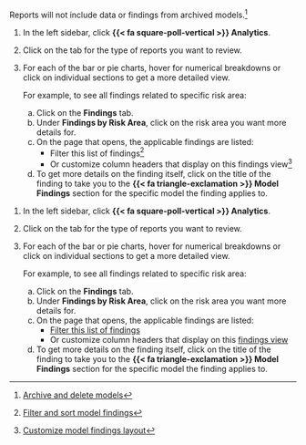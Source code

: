 :::: {.content-visible unless-format="revealjs"}
::: {.callout}
Reports will not include data or findings from archived models.^[[Archive and delete models](/guide/model-inventory/archive-delete-models.qmd)]
:::

1. In the left sidebar, click **{{< fa square-poll-vertical >}} Analytics**.

1. Click on the tab for the type of reports you want to review.

1. For each of the bar or pie charts, hover for numerical breakdowns or click on individual sections to get a more detailed view.

    For example, to see all findings related to specific risk area:

    a. Click on the **Findings** tab. 
    b. Under **Findings by Risk Area**, click on the risk area you want more details for.
    c. On the page that opens, the applicable findings are listed:
        - Filter this list of findings^[[Filter and sort model findings](/guide/model-validation/view-filter-model-findings.qmd#filter-and-sort-model-findings)]
        - Or customize column headers that display on this findings view^[[Customize model findings layout](/guide/model-validation/customize-model-findings-layout.qmd)]
    d. To get more details on the finding itself, click on the title of the finding to take you to the **{{< fa triangle-exclamation >}} Model Findings** section for the specific model the finding applies to.

::::


:::: {.content-hidden unless-format="revealjs"}
1. In the left sidebar, click **{{< fa square-poll-vertical >}} Analytics**.

2. Click on the tab for the type of reports you want to review.

3. For each of the bar or pie charts, hover for numerical breakdowns or click on individual sections to get a more detailed view.

    For example, to see all findings related to specific risk area:

    a. Click on the **Findings** tab.
    b. Under **Findings by Risk Area**, click on the risk area you want more details for.
    c. On the page that opens, the applicable findings are listed:
        - [Filter this list of findings](/guide/model-validation/view-filter-model-findings.qmd#filter-and-sort-model-findings){target="_blank"}
        - Or customize column headers that display on this [findings view](/guide/model-validation/customize-model-findings-layout.qmd){target="_blank"}
    d. To get more details on the finding itself, click on the title of the finding to take you to the **{{< fa triangle-exclamation >}} Model Findings** section for the specific model the finding applies to.

::::